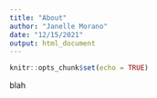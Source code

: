 ```yaml
---
title: "About"
author: "Janelle Morano"
date: "12/15/2021"
output: html_document
---
```


```r
knitr::opts_chunk$set(echo = TRUE)
```

blah